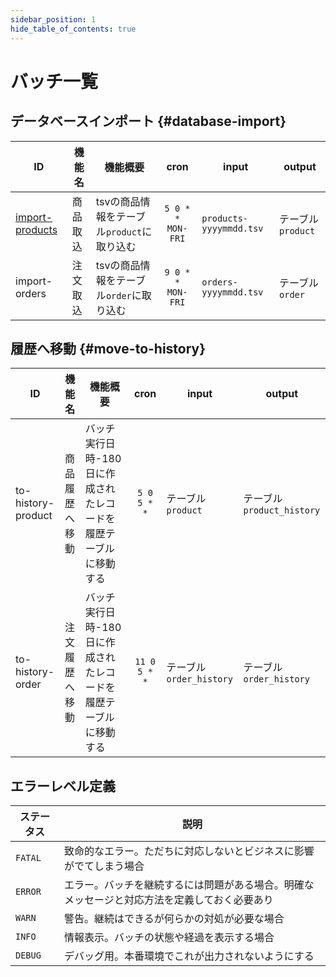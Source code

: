 ```yaml
---
sidebar_position: 1
hide_table_of_contents: true
---
```

# バッチ一覧
## データベースインポート {#database-import}
| ID                                 | 機能名   | 機能概要                                   |       cron        | input                   | output             |
| ---------------------------------- | -------- | ------------------------------------------ | :---------------: | ----------------------- | ------------------ |
| [import-products](import-products) | 商品取込 | tsvの商品情報をテーブル`product`に取り込む | `5 0 * * MON-FRI` | `products-yyyymmdd.tsv` | テーブル `product` |
| import-orders                      | 注文取込 | tsvの商品情報をテーブル`order`に取り込む   | `9 0 * * MON-FRI` | `orders-yyyymmdd.tsv`   | テーブル `order`   |

## 履歴へ移動 {#move-to-history}
| ID                 | 機能名         | 機能概要                                                         |     cron     | input                    | output                     |
| ------------------ | -------------- | ---------------------------------------------------------------- | :----------: | ------------------------ | -------------------------- |
| to-history-product | 商品履歴へ移動 | バッチ実行日時-180日に作成されたレコードを履歴テーブルに移動する | `5 0 5 * *`  | テーブル `product`       | テーブル `product_history` |
| to-history-order   | 注文履歴へ移動 | バッチ実行日時-180日に作成されたレコードを履歴テーブルに移動する | `11 0 5 * *` | テーブル `order_history` | テーブル `order_history`   |

## エラーレベル定義
| ステータス | 説明                                                                                         |
| ---------- | -------------------------------------------------------------------------------------------- |
| `FATAL`    | 致命的なエラー。ただちに対応しないとビジネスに影響がでてしまう場合                           |
| `ERROR`    | エラー。バッチを継続するには問題がある場合。明確なメッセージと対応方法を定義しておく必要あり |
| `WARN`     | 警告。継続はできるが何らかの対処が必要な場合                                                 |
| `INFO`     | 情報表示。バッチの状態や経過を表示する場合                                                   |
| `DEBUG`    | デバッグ用。本番環境でこれが出力されないようにする                                           |
